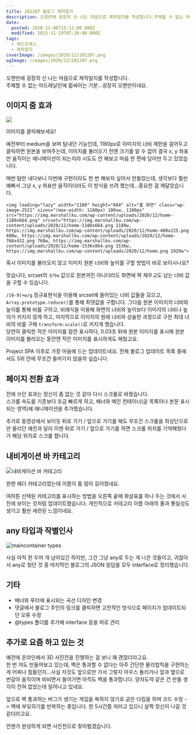 ```yaml
---
title: 201207 블로그 제작일지
description: 오랜만에 굉장히 신 나는 마음으로 제작일지를 작성합니다.주체할 수 없는 아드레날린에 휩싸이는 기분…굉장히 오랜만이네요. 이미지 줌 효과 예전부터 medium을 보며 탐내던 기능인데, 1180px로 이미지의 너비 제한을 걸어두고 클릭하면 원본을 보여주는데, 이미지를 불러오기 전엔 크기를 알 수 없어 결국 x, y 좌표만 움직이는 애니메이션이 되는지라 시도도 안 해보고 마음 한 편에 담아만 두고 있었습니다. 매번 탐만 내다보니
date:
  posted: 2020-12-06T15:12:00.000Z
  modified: 2023-11-19T07:26:00.000Z
tags:
  - 워드프레스
  - 제작일지
coverImage: /images/2020/12/201207.png
ogImage: /images/2020/12/201207.png
---
```


오랜만에 굉장히 신 나는 마음으로 제작일지를 작성합니다.  
주체할 수 없는 아드레날린에 휩싸이는 기분…굉장히 오랜만이네요.

## 이미지 줌 효과

![](/images/2020/10/DSC08897-낙관.jpg)

이미지를 클릭해보세요!

예전부터 medium을 보며 탐내던 기능인데, 1180px로 이미지의 너비 제한을 걸어두고 클릭하면 원본을 보여주는데, 이미지를 불러오기 전엔 크기를 알 수 없어 결국 x, y 좌표만 움직이는 애니메이션이 되는지라 시도도 안 해보고 마음 한 편에 담아만 두고 있었습니다.

매번 탐만 내다보니 이번에 구현이라도 한 번 해보자 싶어서 만들었는데, 생각보다 훨씬 예뻐서 그냥 x, y 좌표만 움직이더라도 이 방식을 쓰려 했는데…중요한 걸 깨달았습니다.

```
<img loading="lazy" width="1180" height="664" alt="홈 화면" class="wp-image-2521" sizes="(max-width: 1180px) 100vw, 1180px" src="https://img.marshallku.com/wp-content/uploads/2020/12/home-1180x664.png" srcset="https://img.marshallku.com/wp-content/uploads/2020/12/home-1180x664.png 1180w, https://img.marshallku.com/wp-content/uploads/2020/12/home-400x225.png 400w, https://img.marshallku.com/wp-content/uploads/2020/12/home-768x432.png 768w, https://img.marshallku.com/wp-content/uploads/2020/12/home-1536x864.png 1536w, https://img.marshallku.com/wp-content/uploads/2020/12/home.png 1920w">
```

혹시 이미지를 불러오지 않고 이미지 원본 너비와 높이를 구할 방법이 바로 보이시나요?

맞습니다, srcset의 `숫자w` 값으로 원본까진 아니더라도 화면에 꽉 채우고도 남는 너비 값을 구할 수 있습니다.

`/[0-9]+w/g` 정규표현식을 이용해 srcset에 들어있는 너비 값들을 모으고, `Array.prototype.reduce()`를 통해 최댓값을 구합니다. 그다음 원본 이미지의 너비와 높이를 통해 비를 구하고, 비례식을 이용해 화면의 너비와 높이보다 이미지의 너비나 높이가 커지지 않게 하고, 마지막으로 이미지의 원래 너비와 상술한 과정으로 구한 최대 너비의 비를 구해 `transform:scale()`로 커지게 했습니다.  
당연히 클릭한 작은 이미지를 잠깐 표시하다, 0.03초 뒤에 원본 이미지를 표시해 원본 이미지를 불러오는 동안엔 작은 이미지를 표시하게도 해뒀고요.

Project SPA 이후로 가장 마음에 드는 업데이트네요. 전체 블로그 업데이트 목록 중에서도 5위 안에 무조건 들어가지 않을까 싶습니다.

## 페이지 전환 효과

전에 쓰던 효과는 정신이 좀 없는 것 같아 다시 스크롤로 바꿨습니다.  
스크롤 속도를 기존보다 조금 빠르게 하고, 배너와 메인 컨테이너(글 목록이나 본문 표시되는 영역)에 애니메이션을 추가했습니다.

추가로 동영상에서 보이듯 뒤로 가기 / 앞으로 가기를 해도 무조건 스크롤을 최상단으로만 올리던 예전과 달리 이젠 뒤로 가기 / 앞으로 가기를 하면 스크롤 위치를 기억해뒀다가 해당 위치로 스크롤 합니다.

## 내비게이션 바 카테고리

![내비게이션 바 카테고리](/images/2020/12/main-nav-category.png)

원랜 헤더 카테고리였는데 이름이 좀 많이 길어졌네요.

여하튼 선택된 카테고리를 표시하는 방법을 오른쪽 끝에 화살표를 하나 두는 것에서 사진에 보이는 것처럼 업데이트했습니다. 개인적으로 카테고리 이름 아래의 줄과 통일성도 생기고 훨씬 세련된 느낌이네요.

## any 타입과 작별인사

![maincontainer types](/images/2020/12/maincontainer-types.png)

사실 아직 한 두어 개 남아있긴 하지만, 그건 그냥 any로 두는 게 나은 것들이고, 귀찮아서 any로 뒀던 것 중 마지막인 블로그의 JSON 응답을 모두 interface로 정리했습니다.

## 기타

* 배너와 푸터에 표시되는 곡선 디자인 변경
* 댓글에서 블로그 주인의 링크를 클릭하면 고전적인 방식으로 페이지가 업데이트되던 오류 수정
* @types 폴더를 추가해 interface 등을 따로 관리

## 추가로 요즘 하고 있는 것

예전에 온라인에서 3D 사진전을 진행하는 걸 보니 꽤 괜찮더라고요.  
한 번 저도 만들어보고 있는데, 벽은 통과할 수 없다는 아주 간단한 물리법칙을 구현하는 게 어찌나 힘들던지...사실 저것도 앞으로만 가서 그렇지 마우스 돌리거나 앞과 옆으로 번갈아 움직이며 비비면서 들어가면 아직도 벽을 통과합니다. 양자도약 같은 건 만들 생각이 전혀 없었는데 일어나고 있네요.

앞으로 벽 통과하는 버그가 생기는 게임을 욕하지 않기로 굳은 다짐을 하며 코드 수정 -> 벽에 부딪히기를 반복하는 중입니다. 한 5시간쯤 저러고 있으니 살짝 정신이 나갈 것 같더라고요.

언젠가 완성하게 되면 사진전으로 찾아뵙겠습니다.